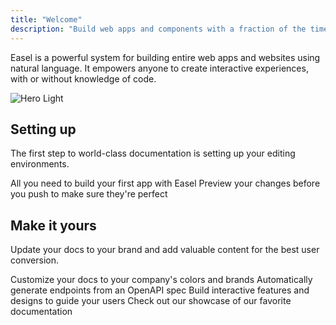 ```yaml
---
title: "Welcome"
description: "Build web apps and components with a fraction of the time and effort with Easel."
---
```


Easel is a powerful system for building entire web apps and websites using natural language. It empowers anyone to create interactive experiences, with or without knowledge of code.

<img
  className="block rounded-2xl"
  src="/Frame55.png"
  alt="Hero Light"
  title={true}
/>

## Setting up

The first step to world-class documentation is setting up your editing environments.

<CardGroup cols={2}>
  <Card title="Quick Start" icon="pen-to-square" href="/quickstart">
    All you need to build your first app with Easel
  </Card>
  <Card title="Preview Changes" icon="image" href="https://mintlify.com/docs/development">
    Preview your changes before you push to make sure they're perfect
  </Card>
</CardGroup>

## Make it yours

Update your docs to your brand and add valuable content for the best user conversion.

<CardGroup cols={2}>
  <Card title="Customize Style" icon="palette" href="https://mintlify.com/docs/settings/global">
    Customize your docs to your company's colors and brands
  </Card>
  <Card title="Reference APIs" icon="code" href="https://mintlify.com/docs/api-playground/openapi">
    Automatically generate endpoints from an OpenAPI spec
  </Card>
  <Card title="Add Components" icon="screwdriver-wrench" href="https://mintlify.com/docs/content/components/accordions">
    Build interactive features and designs to guide your users
  </Card>
  <Card title="Get Inspiration" icon="stars" href="https://mintlify.com/customers">
    Check out our showcase of our favorite documentation
  </Card>
</CardGroup>